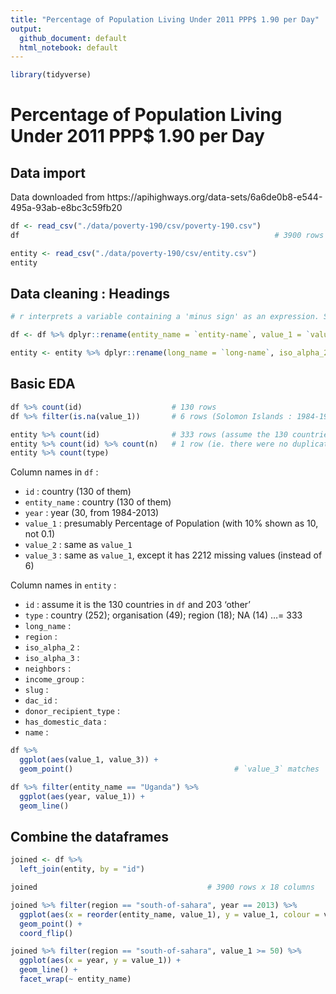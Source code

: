 ```yaml
---
title: "Percentage of Population Living Under 2011 PPP$ 1.90 per Day"
output:
  github_document: default
  html_notebook: default
---
```



```r
library(tidyverse)
```


# Percentage of Population Living Under 2011 PPP$ 1.90 per Day
## Data import

Data downloaded from https://apihighways.org/data-sets/6a6de0b8-e544-495a-93ab-e8bc3c59fb20

```r
df <- read_csv("./data/poverty-190/csv/poverty-190.csv")
df                                                         # 3900 rows : 30 years x 130 countries

entity <- read_csv("./data/poverty-190/csv/entity.csv")
entity
```


## Data cleaning : Headings

```r
# r interprets a variable containing a 'minus sign' as an expression. So (for `df`) need to change column headings `value-1`, `value-2`, `value-3`. And to be able to do that, need to surround them with ticks

df <- df %>% dplyr::rename(entity_name = `entity-name`, value_1 = `value-1`, value_2 = `value-2`, value_3 = `value-3`)

entity <- entity %>% dplyr::rename(long_name = `long-name`, iso_alpha_2 = `iso-alpha-2`, iso_alpha_3 = `iso-alpha-3`, income_group = `income-group`, dac_id = `dac-id`, donor_recipient_type = `donor-recipient-type`, has_domestic_data = `has-domestic-data`)
```


## Basic EDA

```r
df %>% count(id)                    # 130 rows
df %>% filter(is.na(value_1))       # 6 rows (Solomon Islands : 1984-1989)

entity %>% count(id)                # 333 rows (assume the 130 countries in `df` and 203 'other')
entity %>% count(id) %>% count(n)   # 1 row (ie. there were no duplications in the 333 rows)
entity %>% count(type)
```

Column names in `df` :

* `id` <chr> : country (130 of them)
* `entity_name` <chr> : country (130 of them)
* `year` <int> : year (30, from 1984-2013)
* `value_1` <dbl> : presumably Percentage of Population (with 10% shown as 10, not 0.1)
* `value_2` <dbl> : same as `value_1`
* `value_3` <dbl> : same as `value_1`, except it has 2212 missing values (instead of 6)

Column names in `entity` :

* `id` <chr> : assume it is the 130 countries in `df` and 203 'other'
* `type` <chr> : country (252); organisation (49); region (18); NA (14) ...= 333
* `long_name` <chr> :
* `region` <chr> :
* `iso_alpha_2` <chr> :
* `iso_alpha_3` <chr> :
* `neighbors` <chr> :
* `income_group` <chr> :
* `slug` <chr> :
* `dac_id` <chr> :
* `donor_recipient_type` <chr> :
* `has_domestic_data` <int> :
* `name` <chr> :



```r
df %>%
  ggplot(aes(value_1, value_3)) +
  geom_point()                                    # `value_3` matches `value_1` or is `NA` ...!?

df %>% filter(entity_name == "Uganda") %>%
  ggplot(aes(year, value_1)) +
  geom_line()
```


## Combine the dataframes

```r
joined <- df %>%
  left_join(entity, by = "id")

joined                                      # 3900 rows x 18 columns
```



```r
joined %>% filter(region == "south-of-sahara", year == 2013) %>%
  ggplot(aes(x = reorder(entity_name, value_1), y = value_1, colour = value_1 >= 50)) +
  geom_point() +
  coord_flip()
```

```r
joined %>% filter(region == "south-of-sahara", value_1 >= 50) %>%
  ggplot(aes(x = year, y = value_1)) +
  geom_line() +
  facet_wrap(~ entity_name)
```

